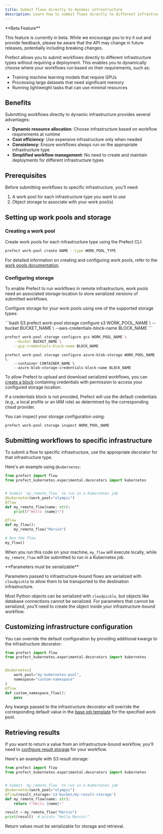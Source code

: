```yaml
---
title: Submit flows directly to dynamic infrastructure
description: Learn how to submit flows directly to different infrastructure types without a deployment
---
```


<Warning>
**Beta Feature**

This feature is currently in beta. While we encourage you to try it out and provide feedback, please be aware that the API may change in future releases, potentially including breaking changes.
</Warning>

Prefect allows you to submit workflows directly to different infrastructure types without requiring a deployment. This enables you to dynamically choose where your workflows run based on their requirements, such as:

- Training machine learning models that require GPUs
- Processing large datasets that need significant memory
- Running lightweight tasks that can use minimal resources

## Benefits

Submitting workflows directly to dynamic infrastructure provides several advantages:

- **Dynamic resource allocation**: Choose infrastructure based on workflow requirements at runtime
- **Cost efficiency**: Use expensive infrastructure only when needed
- **Consistency**: Ensure workflows always run on the appropriate infrastructure type
- **Simplified workflow management**: No need to create and maintain deployments for different infrastructure types

## Prerequisites

Before submitting workflows to specific infrastructure, you'll need:

1. A work pool for each infrastructure type you want to use
2. Object storage to associate with your work pool(s)

## Setting up work pools and storage

### Creating a work pool

Create work pools for each infrastructure type using the Prefect CLI:

```bash
prefect work-pool create NAME --type WORK_POOL_TYPE
```

For detailed information on creating and configuring work pools, refer to the [work pools documentation](/v3/deploy/infrastructure-concepts/work-pools).

### Configuring storage

To enable Prefect to run workflows in remote infrastructure, work pools need an associated storage location to store serialized versions of submitted workflows.

Configure storage for your work pools using one of the supported storage types:

<CodeGroup>
```bash S3
prefect work-pool storage configure s3 WORK_POOL_NAME \
    --bucket BUCKET_NAME \
    --aws-credentials-block-name BLOCK_NAME
```

```bash Google Cloud Storage
prefect work-pool storage configure gcs WORK_POOL_NAME \
    --bucket BUCKET_NAME \
    --gcp-credentials-block-name BLOCK_NAME
```

```base Azure Blob Storage
prefect work-pool storage configure azure-blob-storage WORK_POOL_NAME \
    --container CONTAINER_NAME \
    --azure-blob-storage-credentials-block-name BLOCK_NAME
```
</CodeGroup>

To allow Prefect to upload and download serialized workflows, you can [create a block](/v3/develop/blocks) containing credentials with permission to access your configured storage location.

If a credentials block is not provided, Prefect will use the default credentials (e.g., a local profile or an IAM role) as determined by the corresponding cloud provider.

You can inspect your storage configuration using:

```bash
prefect work-pool storage inspect WORK_POOL_NAME
```

## Submitting workflows to specific infrastructure

To submit a flow to specific infrastructure, use the appropriate decorator for that infrastructure type.

Here's an example using `@kubernetes`:

```python
from prefect import flow
from prefect_kubernetes.experimental.decorators import kubernetes


# Submit `my_remote_flow` to run in a Kubernetes job
@kubernetes(work_pool="olympic")
@flow
def my_remote_flow(name: str):
    print(f"Hello {name}!")

@flow
def my_flow():
    my_remote_flow("Marvin")

# Run the flow
my_flow()
```

When you run this code on your machine, `my_flow` will execute locally, while `my_remote_flow` will be submitted to run in a Kubernetes job.

<Note>
**Parameters must be serializable**

Parameters passed to infrastructure-bound flows are serialized with `cloudpickle` to allow them to be transported to the destination infrastructure. 

Most Python objects can be serialized with `cloudpickle`, but objects like database connections cannot be serialized. For parameters that cannot be serialized, you'll need to create the object inside your infrastructure-bound workflow.
</Note>

## Customizing infrastructure configuration

You can override the default configuration by providing additional kwargs to the infrastructure decorator:

```python
from prefect import flow
from prefect_kubernetes.experimental.decorators import kubernetes


@kubernetes(
    work_pool="my-kubernetes-pool",
    namespace="custom-namespace"
)
@flow
def custom_namespace_flow():
    pass
```

Any kwargs passed to the infrastructure decorator will override the corresponding default value in the [base job template](v3/deploy/infrastructure-concepts/work-pools#base-job-template) for the specified work pool.

## Retrieving results

If you want to return a value from an infrastructure-bound workflow, you'll need to [configure result storage](/v3/develop/results) for your workflow.

Here's an example with S3 result storage:

```python
from prefect import flow
from prefect_kubernetes.experimental.decorators import kubernetes


# Submit `my_remote_flow` to run in a Kubernetes job
@kubernetes(work_pool="olympic")
@flow(result_storage='s3-bucket/my-result-storage')
def my_remote_flow(name: str):
    return f"Hello {name}!"

result = my_remote_flow("Marvin")
print(result)  # prints "Hello Marvin!"
```

Return values must be serializable for storage and retrieval. 